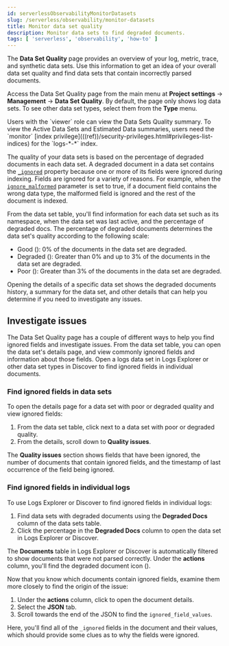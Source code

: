 ```yaml
---
id: serverlessObservabilityMonitorDatasets
slug: /serverless/observability/monitor-datasets
title: Monitor data set quality
description: Monitor data sets to find degraded documents.
tags: [ 'serverless', 'observability', 'how-to' ]
---
```


<p><DocBadge template="beta" /></p>

The **Data Set Quality** page provides an overview of your log, metric, trace, and synthetic data sets.
Use this information to get an idea of your overall data set quality and find data sets that contain incorrectly parsed documents.

Access the Data Set Quality page from the main menu at **Project settings** → **Management** → **Data Set Quality**.
By default, the page only shows log data sets. To see other data set types, select them from the **Type** menu.

<DocCallOut title="Requirements">
  Users with the `viewer` role can view the Data Sets Quality summary. To view the Active Data Sets and Estimated Data summaries, users need the `monitor` [index privilege](((ref))/security-privileges.html#privileges-list-indices) for the `logs-*-*` index.
</DocCallOut>

The quality of your data sets is based on the percentage of degraded documents in each data set.
A degraded document in a data set contains the [`_ignored`](((ref))/mapping-ignored-field.html) property because one or more of its fields were ignored during indexing.
Fields are ignored for a variety of reasons.
For example, when the [`ignore_malformed`](((ref))/mapping-ignored-field.html) parameter is set to true, if a document field contains the wrong data type, the malformed field is ignored and the rest of the document is indexed.

From the data set table, you'll find information for each data set such as its namespace, when the data set was last active, and the percentage of degraded docs.
The percentage of degraded documents determines the data set's quality according to the following scale:

* Good (<DocImage flatImage alt="Good icon" url="../images/green-dot-icon.png" />): 0% of the documents in the data set are degraded.
* Degraded (<DocImage flatImage alt="Degraded icon" url="../images/yellow-dot-icon.png" />): Greater than 0% and up to 3% of the documents in the data set are degraded.
* Poor (<DocImage flatImage alt="Poor icon" url="../images/red-dot-icon.png" />): Greater than 3% of the documents in the data set are degraded.

Opening the details of a specific data set shows the degraded documents history, a summary for the data set, and other details that can help you determine if you need to investigate any issues.

## Investigate issues
The Data Set Quality page has a couple of different ways to help you find ignored fields and investigate issues.
From the data set table, you can open the data set's details page, and view commonly ignored fields and information about those fields.
Open a logs data set in Logs Explorer or other data set types in Discover to find ignored fields in individual documents.

### Find ignored fields in data sets
To open the details page for a data set with poor or degraded quality and view ignored fields:

1. From the data set table, click <DocIcon type="expand" title="expand icon" /> next to a data set with poor or degraded quality.
1. From the details, scroll down to **Quality issues**.

The **Quality issues** section shows fields that have been ignored, the number of documents that contain ignored fields, and the timestamp of last occurrence of the field being ignored.

### Find ignored fields in individual logs
To use Logs Explorer or Discover to find ignored fields in individual logs:

1. Find data sets with degraded documents using the **Degraded Docs** column of the data sets table.
1. Click the percentage in the **Degraded Docs** column to open the data set in Logs Explorer or Discover.

The **Documents** table in Logs Explorer or Discover is automatically filtered to show documents that were not parsed correctly.
Under the **actions** column, you'll find the degraded document icon (<DocIcon type="indexClose" title="degraded document icon" />).

Now that you know which documents contain ignored fields, examine them more closely to find the origin of the issue:

1. Under the **actions** column, click <DocIcon type="expand" title="expand icon" /> to open the document details.
1. Select the **JSON** tab.
1. Scroll towards the end of the JSON to find the `ignored_field_values`.

Here, you'll find all of the `_ignored` fields in the document and their values, which should provide some clues as to why the fields were ignored.